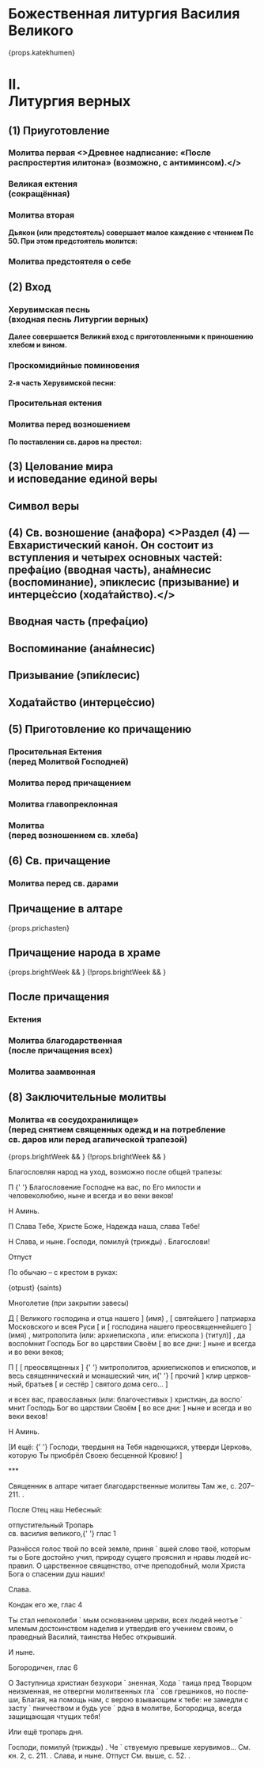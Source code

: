 
<div className={css`margin-bottom: 24px;`} id="nachalo" />

# Божественная литургия Василия Великого

{props.katekhumen}

<div id="vernie" />

# II. <br /> Литургия верных

## (1) Приуготовление

<MdxLoader src="Liturgies/Vernie/Priugotovlenie" />

### Молитва первая <Tooltip><>Древнее надписание: «После распростертия илитона» (возможно, с антиминсом).</></Tooltip>

<MdxLoader src="Liturgies/Vernie/Molitva1VV" />

### Великая ектения <br /> (сокращённая)

<MdxLoader src="Liturgies/Vernie/SokrEkteniaVV" />

### Молитва вторая

<MdxLoader src="Liturgies/Vernie/Molitva2VV" />

**Дьякон (или предстоятель) совершает малое каждение с чтением Пс 50. При этом предстоятель молится:**

### Молитва предстоятеля о себе

<MdxLoader src="Liturgies/Vernie/MolitvaOSebeVV" />

## (2) Вход

### Херувимская песнь <br /> (входная песнь Литургии верных)

<MdxLoader src="Liturgies/Vernie/Heruvimskaya" />

<MdxLoader src="Liturgies/Vernie/Dialog" />

**Далее совершается Великий вход с приготовленными к приношению хлебом и вином.**

### Проскомидийные поминовения

<MdxLoader src="Liturgies/Vernie/ProskPominVV" />

**2-я часть Херувимской песни:**

<MdxLoader src="Liturgies/Vernie/Heruvimskaya2VV" />

### Просительная ектения

<MdxLoader src="Liturgies/Vernie/Prositelnaya" />

### Молитва перед возношением

**По поставлении св. даров на престол:**

<MdxLoader src="Liturgies/Vernie/MolitvaBeforeVosnVV" />

<div id="tselovanie"/>

## (3) Целование мира <br />и исповедание единой веры

<MdxLoader src="Liturgies/Vernie/TselovanieMira" />

<div id="simvol"/>

## Символ веры

<MdxLoader src="Liturgies/Vernie/SimvolVery" />

<div id="anafora"/>

## (4) Св. возношение (ана́фора) <Tooltip><>Раздел (4) — Евхаристический кано́н. Он состоит из вступления и четырех основных частей: префа́цио (вводная часть), ана́мнесис (воспоминание), эпиклесис (призывание) и интерце́ссио (хода́тайство).</></Tooltip>

<MdxLoader src="Liturgies/Vernie/AnaforaVstup" />

<div id="prefacio"/>

## Вводная часть (префа́цио)

<MdxLoader src="Liturgies/Vernie/AnaforaPrefacVV" />

<div id="anamnesis"/>

## Воспоминание (ана́мнесис)

<MdxLoader src="Liturgies/Vernie/AnaforaAnamnesVV" />

<div id="epiclisis"/>

## Призывание (эпи́клесис)

<MdxLoader src="Liturgies/Vernie/AnaforaEpiklesVV" />

## Хода́тайство (интерце́ссио)

<MdxLoader src="Liturgies/Vernie/AnaforaIntercessVV" zadastoinik={props.zadastoinik} />

## (5) Приготовление ко причащению

<MdxLoader src="Liturgies/Vernie/DaBudut" />

### Просительная Ектения <br /> (перед Молитвой Господней)

<MdxLoader src="Liturgies/Vernie/Prositelnaya2" />

<div id="ourfather"/>

### Молитва перед причащением

<MdxLoader src="Liturgies/Vernie/MolitvaAfterPrichVV" />
<MdxLoader src="Liturgies/Vernie/Otche" />
<MdxLoader src="Liturgies/Vernie/MirVsem2" />

<div id="glavopriklon"/>

### Молитва главопреклонная

<MdxLoader src="Liturgies/Vernie/MolitvaGlavVV" />

### Молитва <br />(перед возношением св. хлеба)

<MdxLoader src="Liturgies/Vernie/MolitvaBeforeVosn" />

<div id="prichashenie"/>

## (6) Св. причащение

### Молитва перед св. дарами

<MdxLoader src="Liturgies/Vernie/MolitvaBeforeDary" />

## Причащение в алтаре

{props.prichasten}

<MdxLoader src="Liturgies/Vernie/PrichAltar" />

## Причащение народа в храме

<MdxLoader src="Liturgies/Vernie/PrichPeople" />

{props.brightWeek && <MdxLoader src="Shared/EasterTroparion" />}
{!props.brightWeek && <MdxLoader src="Liturgies/Vernie/PrichStihPeople" />}

## После причащения

<MdxLoader src="Liturgies/Vernie/AfterPrich" />

<Blagodarenie
    easterSeason={props.easterSeason}
    isEasterOffsetRange={props.isEasterOffsetRange}
    dayOfWeek={props.dayOfWeek}
    brightWeek={props.brightWeek}
/>

### Ектения

<MdxLoader src="Liturgies/Vernie/EkteniaAftPric" />

### Молитва благодарственная <br /> (после причащения всех)

<MdxLoader src="Liturgies/Vernie/MolitvaBlagVV" />

### Молитва заамвонная

<MdxLoader src="Liturgies/Vernie/Zaamvon" />

## (8) Заключительные молитвы

### Молитва «в сосудохранилище» <br />(перед снятием священных одежд и на потребление <br />св. даров или перед агапической трапезой)

<MdxLoader src="Liturgies/Vernie/SosudohranVV" />
{props.brightWeek && <MdxLoader src="Shared/EasterTroparion" />}
{!props.brightWeek && <MdxLoader src="Liturgies/Vernie/DaBudetImja" />}
<MdxLoader src="Liturgies/Vernie/Psalom33" />

<p className="_-ОСНОВНОЙ_КРАСН-отст5 ParaOverride-24">
    <span className="_-ВЫДЕЛЕНИЯ_КРАСНЫЙ"> Бла­го­словляя народ на уход, возможно после об­щей трапезы:</span>
</p>
<p className="_-ОСНОВНОЙ_Основной-отст1-5 ParaOverride-11">
    <span className="_-ВЫДЕЛЕНИЯ_ЧЁРНЫЙ"> </span>
    <span className="_-ВЫДЕЛЕНИЯ_КРАСНЫЙ">П</span>
    <span className="_-ВЫДЕЛЕНИЯ_ЧЁРНЫЙ">
        {' '}
        Благословение Го­сподне на вас, по Его милости и человеколюбию, ны­не и всегда и во веки веков!
    </span>
</p>
<p className="_-ОСНОВНОЙ_Основной-отст1-5 ParaOverride-11">
    <span className="_-ВЫДЕЛЕНИЯ_ЧЁРНЫЙ"> </span>
    <span className="_-ВЫДЕЛЕНИЯ_КРАСНЫЙ">Н</span>
    <span className="_-ВЫДЕЛЕНИЯ_ЧЁРНЫЙ"> Аминь.</span>
</p>
<p className="_-ОСНОВНОЙ_Основной-отст1-5 ParaOverride-11">
    <span className="_-ВЫДЕЛЕНИЯ_ЧЁРНЫЙ"> </span>
    <span className="_-ВЫДЕЛЕНИЯ_КРАСНЫЙ">П</span>
    <span className="_-ВЫДЕЛЕНИЯ_ЧЁРНЫЙ"> Слава Тебе, Христе Боже, Надежда наша, слава Те­бе!</span>
</p>
<p className="_-ОСНОВНОЙ_Основной-отст1-5 ParaOverride-11">
    <span className="_-ВЫДЕЛЕНИЯ_ЧЁРНЫЙ"> </span>
    <span className="_-ВЫДЕЛЕНИЯ_КРАСНЫЙ">Н</span>
    <span className="_-ВЫДЕЛЕНИЯ_ЧЁРНЫЙ"> </span>
    <span className="_-ВЫДЕЛЕНИЯ_КРАСНЫЙ">Слава, и ныне.</span>
    <span className="_-ВЫДЕЛЕНИЯ_ЧЁРНЫЙ"> Господи, помилуй </span>
    <span className="_-ВЫДЕЛЕНИЯ_КРАСНЫЙ">(трижды)</span>
    <span className="_-ВЫДЕЛЕНИЯ_ЧЁРНЫЙ">. Бла­го­слови! </span>
</p>
<p id="otpust" className="_-ОСНОВНОЙ_Имя-части-отст5">
    <span className="_-ВЫДЕЛЕНИЯ_КРАСНЫЙ">Отпуст</span>
</p>
<p className="_-ОСНОВНОЙ_Основной-отст1-5 ParaOverride-11">
    <span className="_-ВЫДЕЛЕНИЯ_КРАСНЫЙ"> </span>
    <span className="_-ВЫДЕЛЕНИЯ_ЧЁРНЫЙ"> </span>
    <span className="_-ВЫДЕЛЕНИЯ_КРАСНЫЙ">По обычаю – с крестом в руках:</span>
</p>
{otpust}
{saints}
<p className="_-ОСНОВНОЙ_Имя-части-отст5 ParaOverride-9">
    <span className="_-ВЫДЕЛЕНИЯ_КРАСНЫЙ">Многолетие </span>
    <span className="_-РЕДКИЕ_СТРОЧНЫЕ-в-прописн--заг-">(при закрытии завесы)</span>
</p>
<p className="_-ПЕТИТ_Петит-отст1-5 ParaOverride-7">
    <span className="_-ВЫДЕЛЕНИЯ_ЧЁРНЫЙ"> </span>
    <span className="_-ВЫДЕЛЕНИЯ_КРАСНЫЙ">Д</span>
    <span className="_-ВЫДЕЛЕНИЯ_ЧЁРНЫЙ"> </span>
    <span className="_-ВЫДЕЛЕНИЯ_Красн-ПЕТИТ-в-осн">[</span>
    <span className="_-ВЫДЕЛЕНИЯ_ЧЁРНЫЙ">Великого господина и отца нашего</span>
    <span className="_-ВЫДЕЛЕНИЯ_Красн-ПЕТИТ-в-осн">]</span>
    <span className="_-ВЫДЕЛЕНИЯ_ЧЁРНЫЙ"> </span>
    <span className="_-ВЫДЕЛЕНИЯ_КРАСНЫЙ">(имя)</span>
    <span className="_-ВЫДЕЛЕНИЯ_ЧЁРНЫЙ">, </span>
    <span className="_-ВЫДЕЛЕНИЯ_Красн-ПЕТИТ-в-осн">[</span>
    <span className="_-ВЫДЕЛЕНИЯ_ЧЁРНЫЙ">свя­тей­ше­го</span>
    <span className="_-ВЫДЕЛЕНИЯ_Красн-ПЕТИТ-в-осн">]</span>
    <span className="_-ВЫДЕЛЕНИЯ_ЧЁРНЫЙ"> патри­ар­ха Мо­сковского и всея Руси </span>
    <span className="_-ВЫДЕЛЕНИЯ_Красн-ПЕТИТ-в-осн">[</span>
    <span className="_-ВЫДЕЛЕНИЯ_Чёрн-ПЕТИТ-в-осн">и </span>
    <span className="_-ВЫДЕЛЕНИЯ_Красн-ПЕТИТ-в-осн">[</span>
    <span className="_-ВЫДЕЛЕНИЯ_Чёрн-ПЕТИТ-в-осн">господина нашего преосвящен­ней­ше­го</span>
    <span className="_-ВЫДЕЛЕНИЯ_Красн-ПЕТИТ-в-осн">]</span>
    <span className="_-ВЫДЕЛЕНИЯ_ЧЁРНЫЙ"> </span>
    <span className="_-ВЫДЕЛЕНИЯ_Красн-ПЕТИТ-в-осн">(имя)</span>
    <span className="_-ВЫДЕЛЕНИЯ_Чёрн-ПЕТИТ-в-осн">,</span>
    <span className="_-ВЫДЕЛЕНИЯ_Красн-ПЕТИТ-в-осн"> </span>
    <span className="_-ВЫДЕЛЕНИЯ_Чёрн-ПЕТИТ-в-осн">ми­тро­по­лита </span>
    <span className="_-ВЫДЕЛЕНИЯ_Красн-ПЕТИТ-в-осн">(или:</span>
    <span className="_-ВЫДЕЛЕНИЯ_ЧЁРНЫЙ"> </span>
    <span className="_-ВЫДЕЛЕНИЯ_Чёрн-ПЕТИТ-в-осн">архиепископа</span>
    <span className="_-ВЫДЕЛЕНИЯ_Красн-ПЕТИТ-в-осн">, или:</span>
    <span className="_-ВЫДЕЛЕНИЯ_Чёрн-ПЕТИТ-в-осн"> епи­скопа</span>
    <span className="_-ВЫДЕЛЕНИЯ_Красн-ПЕТИТ-в-осн">)</span>
    <span className="_-ВЫДЕЛЕНИЯ_ЧЁРНЫЙ"> </span>
    <span className="_-ВЫДЕЛЕНИЯ_Красн-ПЕТИТ-в-осн">(титул)]</span>
    <span className="_-ВЫДЕЛЕНИЯ_ЧЁРНЫЙ">,</span>
    <span className="_-ВЫДЕЛЕНИЯ_КРАСНЫЙ"> </span>
    <span className="_-ВЫДЕЛЕНИЯ_ЧЁРНЫЙ">да воспо́мнит Господь Бог во цар­ствии Своём </span>
    <span className="_-ВЫДЕЛЕНИЯ_Красн-ПЕТИТ-в-осн">[</span>
    <span className="_-ВЫДЕЛЕНИЯ_Чёрн-ПЕТИТ-в-осн">во все дни:</span>
    <span className="_-ВЫДЕЛЕНИЯ_Красн-ПЕТИТ-в-осн">]</span>
    <span className="_-ВЫДЕЛЕНИЯ_ЧЁРНЫЙ"> ныне и всегда и во ве­ки ве­ков;</span>
</p>
<p className="_-ПЕТИТ_Петит-отст1-5 ParaOverride-7">
    <span className="_-ВЫДЕЛЕНИЯ_ЧЁРНЫЙ"> </span>
    <span className="_-ВЫДЕЛЕНИЯ_Красн-ПЕТИТ-в-осн">П</span>
    <span className="_-ВЫДЕЛЕНИЯ_ЧЁРНЫЙ"> </span>
    <span className="_-ВЫДЕЛЕНИЯ_Красн-ЖИРНЫЙ">[</span>
    <span className="_-ВЫДЕЛЕНИЯ_Красн-ПЕТИТ-в-осн">[</span>
    <span className="_-ВЫДЕЛЕНИЯ_ЧЁРНЫЙ">преосвященных</span>
    <span className="_-ВЫДЕЛЕНИЯ_Красн-ПЕТИТ-в-осн">]</span>
    <span className="_-ВЫДЕЛЕНИЯ_ЧЁРНЫЙ">
        {' '}
        митрополитов, архиепископов и еписко­пов, и весь священнический и монашеский чин, и{' '}
    </span>
    <span className="_-ВЫДЕЛЕНИЯ_Красн-ПЕТИТ-в-осн">[</span>
    <span className="_-ВЫДЕЛЕНИЯ_ЧЁРНЫЙ">прочий</span>
    <span className="_-ВЫДЕЛЕНИЯ_Красн-ПЕТИТ-в-осн">]</span>
    <span className="_-ВЫДЕЛЕНИЯ_ЧЁРНЫЙ"> клир церков­ный, братьев </span>
    <span className="_-ВЫДЕЛЕНИЯ_Красн-ПЕТИТ-в-осн">[</span>
    <span className="_-ВЫДЕЛЕНИЯ_ЧЁРНЫЙ">и сестёр</span>
    <span className="_-ВЫДЕЛЕНИЯ_Красн-ПЕТИТ-в-осн">]</span>
    <span className="_-ВЫДЕЛЕНИЯ_ЧЁРНЫЙ"> святого дома сего…</span>
    <span className="_-ВЫДЕЛЕНИЯ_Красн-ЖИРНЫЙ">]</span>
</p>
<p className="_-ПЕТИТ_Петит-отст1-5 ParaOverride-7">
    <span className="_-ВЫДЕЛЕНИЯ_ЧЁРНЫЙ"> и всех вас, право­слав­ных </span>
    <span className="_-ВЫДЕЛЕНИЯ_КРАСНЫЙ">(или:</span>
    <span className="_-ВЫДЕЛЕНИЯ_ЧЁРНЫЙ"> благочестивых</span>
    <span className="_-ВЫДЕЛЕНИЯ_КРАСНЫЙ">)</span>
    <span className="_-ВЫДЕЛЕНИЯ_ЧЁРНЫЙ"> христи­ан, да вос­по́</span>
    <span className="_-ВЫДЕЛЕНИЯ_ЧЁРНЫЙ">мнит Господь Бог во царствии Своём </span>
    <span className="_-ВЫДЕЛЕНИЯ_Красн-ПЕТИТ-в-осн">[</span>
    <span className="_-ВЫДЕЛЕНИЯ_Чёрн-ПЕТИТ-в-осн">во все дни:</span>
    <span className="_-ВЫДЕЛЕНИЯ_Красн-ПЕТИТ-в-осн">]</span>
    <span className="_-ВЫДЕЛЕНИЯ_ЧЁРНЫЙ"> ныне и все­гда и во ве­ки веков!</span>
</p>
<p className="_-ПЕТИТ_Петит-отст1-5">
    <span className="_-ВЫДЕЛЕНИЯ_КРАСНЫЙ"> Н</span>
    <span className="_-ВЫДЕЛЕНИЯ_ЧЁРНЫЙ"> Аминь.</span>
</p>
<p className="_-ОСНОВНОЙ_Основной-отст1-5 ParaOverride-11">
    <span className="_-ВЫДЕЛЕНИЯ_ЧЁРНЫЙ"> </span>
    <span className="_-ВЫДЕЛЕНИЯ_КРАСНЫЙ">[И ещё:</span>
    <span className="_-ВЫДЕЛЕНИЯ_ЧЁРНЫЙ">
        {' '}
        Господи, твердыня на Тебя надеющихся, утверди Церковь, которую Ты приобрёл Своею бесценной Кровию!
    </span>
    <span className="_-ВЫДЕЛЕНИЯ_КРАСНЫЙ">]</span>
</p>
<p className="_-ОСНОВНОЙ_Звездочки ParaOverride-12">
    <span className="_-ВЫДЕЛЕНИЯ_КРАСНЫЙ">***</span>
</p>
<p className="_-ОСНОВНОЙ_КРАСН-б-отст">
    <span className="_-ВЫДЕЛЕНИЯ_КРАСНЫЙ"> Священник в алтаре читает благодарственные молитвы</span>
    <Tooltip> Там же, с. 207–211.</Tooltip>
    <span className="_-ВЫДЕЛЕНИЯ_КРАСНЫЙ">. </span>
</p>
<p className="_-ОСНОВНОЙ_КРАСН-отст5">
    <span className="_-ВЫДЕЛЕНИЯ_КРАСНЫЙ"> </span>
    <span className="_-ВЫДЕЛЕНИЯ_КРАСНЫЙ">После </span>
    <span className="_-ВЫДЕЛЕНИЯ_ЧЁРНЫЙ">Отец наш Небесный:</span>
</p>
<p className="_-ОСНОВНОЙ_Имя-части-отст5 ParaOverride-9">
    <span className="_-ВЫДЕЛЕНИЯ_КРАСНЫЙ">
        отпустительный Тропарь <br />
        св. василия великого,{' '}
    </span>
    <span className="_-РЕДКИЕ_СТРОЧНЫЕ-в-прописн--заг-">глас 1</span>
</p>
<p className="_-ОСНОВНОЙ_Основной-отст1-5">
    <span className="_-ВЫДЕЛЕНИЯ_ЧЁРНЫЙ"> </span>
    <span className="_-ВЫДЕЛЕНИЯ_ЧЁРНЫЙ">Разнёсся голос твой по всей земле, приня</span>
    <span className="_-ДР--ГАРНИТУРЫ_УДАРЕНИЕ">`</span>
    <span className="_-ВЫДЕЛЕНИЯ_ЧЁРНЫЙ">
        вшей слово твоё, которым ты о Боге достойно учил, природу сущего прояснил и нравы людей ис­пра­вил.
        О&nbsp;царственное священство, отче преподобный, моли Христа Бога о спасении душ наших!
    </span>
</p>
<p className="_-ОСНОВНОЙ_КРАСН-отст1-5">
    <span className="_-ВЫДЕЛЕНИЯ_КРАСНЫЙ"> Слава. </span>
</p>
<p className="_-ОСНОВНОЙ_Имя-части-отст2 ParaOverride-5">
    <span className="_-ВЫДЕЛЕНИЯ_КРАСНЫЙ">Кондак его же, </span>
    <span className="_-РЕДКИЕ_СТРОЧНЫЕ-в-прописн--заг-">глас 4</span>
</p>
<p className="_-ОСНОВНОЙ_Основной-отст1-5">
    <span className="_-ВЫДЕЛЕНИЯ_ЧЁРНЫЙ"> Ты стал непоколеби</span>
    <span className="_-ДР--ГАРНИТУРЫ_УДАРЕНИЕ">`</span>
    <span className="_-ВЫДЕЛЕНИЯ_ЧЁРНЫЙ">мым основанием церкви, всех людей неотъе</span>
    <span className="_-ДР--ГАРНИТУРЫ_УДАРЕНИЕ">`</span>
    <span className="_-ВЫДЕЛЕНИЯ_ЧЁРНЫЙ">
        млемым достоинством наделив и утвердив его учением своим, о праведный Василий, таинства Небес открывший.
    </span>
</p>
<p className="_-ОСНОВНОЙ_КРАСН-отст1-5">
    <span className="_-ВЫДЕЛЕНИЯ_КРАСНЫЙ"> И ныне.</span>
</p>
<p className="_-ОСНОВНОЙ_Имя-части-отст2 ParaOverride-5">
    <span className="_-ВЫДЕЛЕНИЯ_КРАСНЫЙ">Богородичен, </span>
    <span className="_-РЕДКИЕ_СТРОЧНЫЕ-в-прописн--заг-">глас 6</span>
    <span className="_-ВЫДЕЛЕНИЯ_КРАСНЫЙ"> </span>
</p>
<p className="_-ОСНОВНОЙ_Основной-отст1-5">
    <span className="_-ВЫДЕЛЕНИЯ_ЧЁРНЫЙ"> </span>О Заступница
    <span className="_-ВЫДЕЛЕНИЯ_ЧЁРНЫЙ"> христиан безукори</span>
    <span className="_-ДР--ГАРНИТУРЫ_УДАРЕНИЕ">`</span>
    <span className="_-ВЫДЕЛЕНИЯ_ЧЁРНЫЙ">зненная, Хо­да</span>
    <span className="_-ДР--ГАРНИТУРЫ_УДАРЕНИЕ">`</span>
    <span className="_-ВЫДЕЛЕНИЯ_ЧЁРНЫЙ">­та­ица пред Творцом неизменная, не отвергни молитвенных гла</span>
    <span className="_-ДР--ГАРНИТУРЫ_УДАРЕНИЕ">`</span>
    <span className="_-ВЫДЕЛЕНИЯ_ЧЁРНЫЙ">
        сов грешников, но поспе­ши, Бла­гая, на помощь нам, с верою взывающим к те­бе: не замедли с засту
    </span>
    <span className="_-ДР--ГАРНИТУРЫ_УДАРЕНИЕ">`</span>
    <span className="_-ВЫДЕЛЕНИЯ_ЧЁРНЫЙ">пничеством и будь усе</span>
    <span className="_-ДР--ГАРНИТУРЫ_УДАРЕНИЕ">`</span>
    <span className="_-ВЫДЕЛЕНИЯ_ЧЁРНЫЙ">рдна в молитве, Бого­ро­дица, все­гда защищающая чтущих тебя!</span>
</p>
<p className="_-ОСНОВНОЙ_КРАСН-отст1-5">
    <span className="_-ВЫДЕЛЕНИЯ_КРАСНЫЙ"> Или ещё тропарь дня.</span>
</p>
<p className="_-ОСНОВНОЙ_КРАСН-отст5">
    <span className="_-ВЫДЕЛЕНИЯ_КРАСНЫЙ"> </span>
    <span className="_-ВЫДЕЛЕНИЯ_ЧЁРНЫЙ">Господи, помилуй</span>
    <span className="_-ВЫДЕЛЕНИЯ_КРАСНЫЙ"> (трижды)</span>
    <span className="_-ВЫДЕЛЕНИЯ_ЧЁРНЫЙ">.</span>
    <span className="_-ВЫДЕЛЕНИЯ_КРАСНЫЙ"> </span>
    <span className="_-ВЫДЕЛЕНИЯ_ЧЁРНЫЙ">Че</span>
    <span className="_-ДР--ГАРНИТУРЫ_УДАРЕНИЕ CharOverride-5">`</span>
    <span className="_-ВЫДЕЛЕНИЯ_ЧЁРНЫЙ">ствуемую превыше херувимов…</span>
    <span className="_-ВЫДЕЛЕНИЯ_КРАСНЫЙ"> </span>
    <Tooltip>См. кн. 2, с. 211.</Tooltip>
    <span className="_-ВЫДЕЛЕНИЯ_ЧЁРНЫЙ">.</span>
    <span className="_-ВЫДЕЛЕНИЯ_КРАСНЫЙ"> Слава, и ныне. Отпуст </span>
    <Tooltip>См. выше, с. 52.</Tooltip>
    <span className="_-ВЫДЕЛЕНИЯ_КРАСНЫЙ">.</span>
</p>
